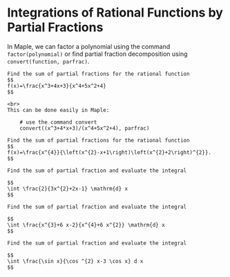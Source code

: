 # Integrations  of Rational Functions by Partial Fractions

In Maple, we can factor a polynomial using the command `factor(polynomial)` or find partial fraction decomposition using  `convert(function, parfrac)`.

```example

Find the sum of partial fractions for the rational function
$$
f(x)=\frac{x^3+4x+3}{x^4+5x^2+4}
$$

```

```solution
<br>
This can be done easily in Maple:

    # use the command convert
    convert((x^3+4*x+3)/(x^4+5x^2+4), parfrac)

```

```exercise

Find the sum of partial fractions for the rational function
$$
f(x)=\frac{x^{4}}{\left(x^{2}-x+1\right)\left(x^{2}+2\right)^{2}}.
$$

```

```exercise

Find the sum of partial fraction and evaluate the integral

$$
\int \frac{2}{3x^{2}+2x-1} \mathrm{d} x
$$

```

```exercise

Find the sum of partial fraction and evaluate the integral

$$
\int \frac{x^{3}+6 x-2}{x^{4}+6 x^{2}} \mathrm{d} x
$$

```

```exercise

Find the sum of partial fraction and evaluate the integral

$$
\int \frac{\sin x}{\cos ^{2} x-3 \cos x} d x
$$

```
